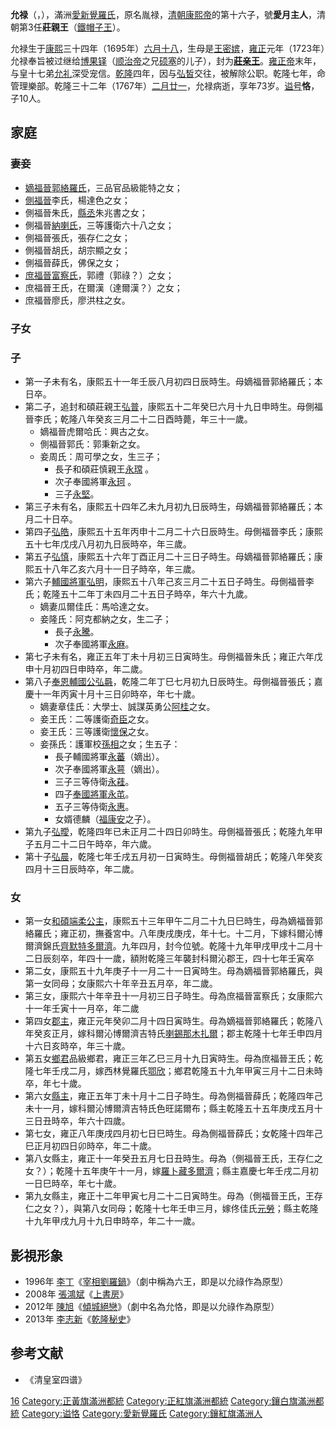 {{東亞男性歷史人物
|名稱 =莊恪親王 允祿
|身份 =清代第3位'''莊親王'''
|國家 =[[清朝|清朝]]
|時代 =[[清代|清代]]
|主君 =[[清聖祖|清聖祖]]→[[清世宗|清世宗]]→[[清高宗|清高宗]]
|屆數 =
|最高職務 =清代[[軍機大臣|總理事務大臣]]、[[正黃旗|正黃旗]]滿洲[[都統|都統]]，兼管[[工部|工部]]事務、[[宗人府|宗人府]]事務
|前任 = 莊靖親王 [[博果鐸|博果鐸]]
|繼任 = 莊慎親王 [[永瑺|永瑺]]
|圖片名稱 =
|圖片大小 =
|圖片說明 =
|氏 =
|姓 =
|穆坤= <!--清代八旗满洲人物专用-->
|名 =允祿
|姓名 =
|羅馬拼音 =
|假名 = <!--日本、琉球人用-->
|諺文 = <!--朝鮮、韓國人用-->
|字 =
|號='''愛月主人'''、'''愛月居士'''
|名乘 = <!--琉球士族用-->
|官職 =
|封爵 ='''和碩莊親王'''（1723年）<br>加封[[奉恩鎮國公|奉恩鎮國公]]（1737年，[[寧赫|寧赫]]襲）
|封號 =
|位階 =
|御稱號 = <!--日本皇族之稱號-->
|宮號1 = <!--日本皇族之宮號-->
|宮號2 = <!--朝鮮王族之宮號-->
|封地 =
|神號 =
|尊號 =
|族裔 = [[滿洲|滿洲]]
|信仰 = <!--指的是宗教信仰-->
|旗籍 = <!--清代八旗人物专用-->[[File:Bordered_Red_Banner.svg|30px]][[鑲紅旗|鑲紅旗]]
|氏族 =[[愛新覺羅氏|愛新覺羅氏]]
|籍貫 =
|本貫 = <!--朝鮮人用-->
|世居地= <!--清代八旗人物专用-->
|世居地/穆坤= <!--专门用于清代八旗满洲人物世居地和穆坤相同时-->
|祖籍 =
|本籍 =
|出身地 =
|府邸 =莊親王府
|世系 =承澤裕親王世系
|初名 =
|乳名 = <!--日本、朝鮮、琉球以外人物用-->
|幼名 = <!--日本人用-->
|兒名 = <!--朝鮮人用-->
|童名 = <!--琉球人用-->
|小字 =
|別名 =
|法號 =
|院號 =
|其他名號 =
|出生日期 =[[康熙|康熙]]三十四年六月十八日<br>（1695年7月28日）
|出生地點 =
|婚年 =
|逝世日期 =[[乾隆|乾隆]]三十二年二月二十一日<br>（1767年3月20日）（73歲）
|逝世地點 =[[直隸省|直隸省]][[順天府|順天府]]莊親王府
|在位年代 =
|廟號 =
|諡號 ='''恪'''
|墓葬 =
|祠廟 =
|父親 =[[聖祖|聖祖]]仁皇帝[[玄燁|玄燁]]
|嫡母 =
|母親 =[[順懿密妃|順懿密妃]] 王氏
|繼父=
|繼母=
|養父='''莊靖親王''' [[博果鐸|博果鐸]]
|養母=
|猶父= <!--日本人用-->
|烏帽子親= <!--日本人、琉球人用-->
|元配 =
|正室 =嫡福晉[[郭絡羅氏|郭絡羅氏]]
|妻 =
|繼室 =
|平妻 =
|側室 =側福晉李氏<br>側福晉朱氏<br>側福晉[[納喇氏|納喇氏]]<br>側福晉張氏<br>側福晉胡氏<br>側福晉薛氏<br>庶福晉[[富察氏|富察氏]]<br>庶福晉王氏<br>庶福晉廖氏
|元配之父 =
|元配之嫡母 =
|元配之母 =
|正室之父 =
|正室之嫡母 =
|正室之母 =
|妻之父 =
|妻之嫡母 =
|妻之母 =
|繼室之父 =
|繼室之嫡母 =
|繼室之母 =
|平妻之父 =
|平妻之嫡母 =
|平妻之母 =
|兄弟 =
|姊妹 =
|嫡兄弟 =
|嫡姊妹 =
|庶兄弟 =
|庶姊妹 =
|同胞兄弟 =
|同胞姊妹 =
|異母兄弟 =
|異母姊妹 =
|異父兄弟 =
|異父姊妹 =
|繼兄弟 =
|繼姊妹 =
|子 =次子：'''莊恭勤親王''' [[弘普|弘普]]（追封）<BR>六子：'''輔國將軍'''[[弘明|弘明]]<BR>八子：'''奉恩輔國公'''[[弘曧|弘曧]]
|女 =
|嫡子 =
|嫡女 =長女：[[和碩端柔公主|和碩端柔公主]]
|庶子 =
|庶女 =
|養子 =
|養女 =
|猶子 = <!--日本人用-->
|婿養子 = <!--日本人用-->
|烏帽子子 = <!--日本人用-->
|繼子 =
|繼女 =
|其他親屬 =
|出身 = <!---此处指科举出身--->
|功名 = 
|經歷 =
|著作 =
|注釋 =
}}
{{No footnotes|time=2018-08-22T02:58:23+00:00}} 
'''允禄'''（{{lang-mnc|ᠶᡡᠨ ᠯᡠ|v=yūn lu}}，{{bd|1695年|7月28日|1767年|3月20日|catIdx=A}}），滿洲[[愛新覺羅氏|愛新覺羅氏]]，原名胤禄，[[清朝|清朝]][[康熙帝|康熙帝]]的第十六子，號'''愛月主人'''，清朝第3任'''莊親王'''（[[鐵帽子王|鐵帽子王]]）。

允禄生于[[康熙|康熙]]三十四年（1695年）[[六月十八|六月十八]]，生母是[[顺懿密妃|王密嫔]]，[[雍正|雍正]]元年（1723年）允禄奉旨被过继给[[博果铎|博果铎]]（[[顺治帝|顺治帝]]之兄[[硕塞|硕塞]]的儿子），封为'''[[莊亲王|莊亲王]]'''。[[雍正帝|雍正帝]]末年，与皇十七弟[[允礼|允礼]]深受宠信。[[乾隆|乾隆]]四年，因与[[弘皙|弘皙]]交往，被解除公职。乾隆七年，命管理樂部。乾隆三十二年（1767年）[[二月廿一|二月廿一]]，允禄病逝，享年73岁。[[谥号|谥号]]'''恪'''，子10人。

== 家庭 ==

===妻妾===

*[[嫡福晉|嫡福晉]][[郭絡羅氏|郭絡羅氏]]，三品官品級能特之女；
*[[側福晉|側福晉]]李氏，楊達色之女；
*側福晉朱氏，[[縣丞|縣丞]]朱兆書之女；
*側福晉[[納喇氏|納喇氏]]，三等護衛六十八之女；
*側福晉張氏，張存仁之女；
*側福晉胡氏，胡宗顯之女；
*側福晉薛氏，佛保之女；
*[[庶福晉|庶福晉]][[富察氏|富察氏]]，郭禮（郭祿？）之女；
*庶福晉王氏，在爾漢（達爾漢？）之女；
*庶福晉廖氏，廖洪柱之女。

===子女===
===子===
*第一子未有名，康熙五十一年壬辰八月初四日辰時生。母嫡福晉郭絡羅氏；本日卒。
*第二子，追封和碩莊親王[[弘普|弘普]]，康熙五十二年癸巳六月十九日申時生。母側福晉李氏；乾隆八年癸亥三月二十二日酉時薨，年三十一歲。
**嫡福晉虎爾哈氏：興古之女。
**側福晉郭氏：郭秉新之女。
**妾周氏：周可學之女，生三子；
***長子和碩莊慎親王[[永瑺|永瑺]] 。
***次子奉國將軍[[永珂|永珂]] 。
***三子[[永堅|永堅]]。 
*第三子未有名，康熙五十四年乙未九月初九日辰時生，母嫡福晉郭絡羅氏；本月二十日卒。
*第四子[[弘皓|弘皓]]，康熙五十五年丙申十二月二十六日辰時生。母側福晉李氏；康熙五十七年戊戌八月初九日辰時卒，年三歲。
*第五子[[弘慎|弘慎]]，康熙五十六年丁酉正月二十三日子時生。母嫡福晉郭絡羅氏；康熙五十八年乙亥六月十一日子時卒，年三歲。 
*第六子[[輔國將軍|輔國將軍]][[弘明|弘明]]，康熙五十八年己亥三月二十五日子時生。母側福晉李氏；乾隆五十二年丁未四月二十五日子時卒，年六十九歲。
**嫡妻瓜爾佳氏：馬哈達之女。
**妾隆氏：阿克都納之女，生二子；
***長子[[永騰|永騰]]。
***次子奉國將軍[[永麻|永麻]]。
*第七子未有名，雍正五年丁未十月初三日寅時生。母側福晉朱氏；雍正六年戊申十月初四日申時卒，年二歲。
*第八子[[奉恩輔國公|奉恩輔國公]][[弘曧|弘曧]]，乾隆二年丁巳七月初九日辰時生。母側福晉張氏；嘉慶十一年丙寅十月十三日卯時卒，年七十歲。
**嫡妻章佳氏：大學士、誠謀英勇公[[阿桂|阿桂]]之女。
**妾王氏：二等護衛[[奇臣|奇臣]]之女。
**妾王氏：三等護衛[[懷保|懷保]]之女。
**妾孫氏：護軍校[[孫相|孫相]]之女；生五子：
***長子輔國將軍[[永蕃|永蕃]]（嫡出）。
***次子奉國將軍[[永萼|永萼]]（嫡出）。
***三子三等侍衛[[永蓕|永蓕]]。
***四子[[奉國將軍|奉國將軍]][[永芚|永芚]]。
***五子三等侍衛[[永惠|永惠]]。
***女婿德麟（[[福康安|福康安]]之子）。
*第九子[[弘曖|弘曖]]，乾隆四年已未正月二十四日卯時生。母側福晉張氏；乾隆九年甲子五月二十二日午時卒，年六歲。
*第十子[[弘晨|弘晨]]，乾隆七年壬戌五月初一日寅時生。母側福晉胡氏；乾隆八年癸亥四月十三日辰時卒，年二歲。

===女===
*第一女[[和碩端柔公主|和碩端柔公主]]，康熙五十三年甲午二月二十九日巳時生，母為嫡福晉郭絡羅氏；雍正初，撫養宮中。八年庚戌庚戌，年十七。十二月，下嫁科爾沁博爾濟錦氏[[齊默特多爾濟|齊默特多爾濟]]。九年四月，封今位號。乾隆十九年甲戌甲戌十二月十二日辰刻卒，年四十一歲，額附乾隆三年襲封科爾沁郡王，四十七年壬寅卒
*第二女，康熙五十九年庚子十一月二十一日寅時生。母為嫡福晉郭絡羅氏，與第一女同母；女康熙六十年辛丑五月卒，年二歲。
*第三女，康熙六十年辛丑十一月初三日子時生。母為庶福晉富察氏；女康熙六十一年壬寅十一月卒，年二歲
*第四女[[郡主|郡主]]，雍正元年癸卯二月十四日寅時生。母為嫡福晉郭絡羅氏；乾隆八年癸亥正月，嫁科爾沁博爾濟吉特氏[[喇錫那木扎爾|喇錫那木扎爾]]；郡主乾隆十七年壬申四月十六日亥時卒，年三十歲。 
*第五女[[鄉君|鄉君]]品級鄉君，雍正三年乙巳三月十九日寅時生。母為庶福晉王氏；乾隆七年壬戌二月，嫁西林覺羅氏[[鄂欣|鄂欣]]；鄉君乾隆五十九年甲寅三月十二日未時卒，年七十歲。
*第六女[[縣主_(中國)|縣主]]，雍正五年丁未十月十二日子時生。母為側福晉薛氏；乾隆四年己未十一月，嫁科爾沁博爾濟吉特氏色旺諾爾布；縣主乾隆五十五年庚戌五月十三日丑時卒，年六十四歲。 
*第七女，雍正八年庚戌四月初七日巳時生。母為側福晉薛氏；女乾隆十四年己巳正月初四日卯時卒，年二十歲。
*第八女縣主，雍正十一年癸丑五月七日丑時生。母為（側福晉王氏，王存仁之女？）；乾隆十五年庚午十一月，嫁[[羅卜藏多爾濟|羅卜藏多爾濟]]；縣主嘉慶七年壬戌二月初一日巳時卒，年七十歲。
*第九女縣主，雍正十二年甲寅七月二十二日寅時生。母為（側福晉王氏，王存仁之女？），與第八女同母；乾隆十七年壬申三月，嫁佟佳氏[[元勞|元勞]]；縣主乾隆十九年甲戌九月十九日申時卒，年二十一歲。

== 影視形象 ==
* 1996年 [[李丁|李丁]]《[[宰相劉羅鍋|宰相劉羅鍋]]》（劇中稱為六王，即是以允祿作為原型）
* 2008年 [[張鴻斌|張鴻斌]]《[[上書房|上書房]]》
* 2012年 [[陳旭|陳旭]]《[[傾城絕戀|傾城絕戀]]》（劇中名為允恪，即是以允祿作為原型）
* 2013年 [[李志新|李志新]]《[[乾隆秘史|乾隆秘史]]》

==参考文献==
*《清皇室四谱》

{{start box}}
{{s-hou|承澤裕親王世系|7月28日|1695年|3月20日|1767年|清太宗世系}}
{{s-roy}}
{{s-before|養父莊靖親王[[博果鐸|博果鐸]]}}
{{s-title|[[莊親王|莊親王]]|任職期間:1723年－1767年}}
{{s-after|孫莊慎親王[[永瑺|永瑺]]}}
{{end box}}
{{清朝明史館職官}}
{{清圣祖皇室}}
[[Category:清圣祖皇子|16]]
[[Category:正黃旗滿洲都統|Category:正黃旗滿洲都統]]
[[Category:正紅旗滿洲都統|Category:正紅旗滿洲都統]]
[[Category:鑲白旗滿洲都統|Category:鑲白旗滿洲都統]]
[[Category:谥恪|Category:谥恪]]
[[Category:愛新覺羅氏|Category:愛新覺羅氏]]
[[Category:鑲紅旗滿洲人|Category:鑲紅旗滿洲人]]